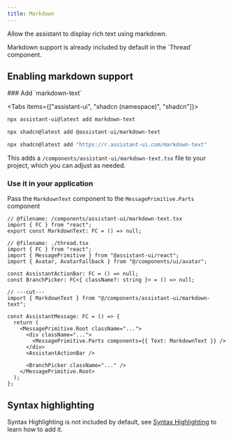 ```yaml
---
title: Markdown
---
```


Allow the assistant to display rich text using markdown.


<Callout>
  Markdown support is already included by default in the `Thread` component.
</Callout>

## Enabling markdown support

<Steps>

<Step>
### Add `markdown-text`

<Tabs items={["assistant-ui", "shadcn (namespace)", "shadcn"]}>
  <Tab>

```sh
npx assistant-ui@latest add markdown-text
```

  </Tab>
  <Tab>

```sh
npx shadcn@latest add @assistant-ui/markdown-text
```

  </Tab>
  <Tab>

```sh
npx shadcn@latest add "https://r.assistant-ui.com/markdown-text"
```

  </Tab>
</Tabs>

This adds a `/components/assistant-ui/markdown-text.tsx` file to your project, which you can adjust as needed.

</Step>

<Step>

### Use it in your application

Pass the `MarkdownText` component to the `MessagePrimitive.Parts` component

```tsx twoslash title="/components/assistant-ui/thread.tsx" {1,11}
// @filename: /components/assistant-ui/markdown-text.tsx
import { FC } from "react";
export const MarkdownText: FC = () => null;

// @filename: ./thread.tsx
import { FC } from "react";
import { MessagePrimitive } from "@assistant-ui/react";
import { Avatar, AvatarFallback } from "@/components/ui/avatar";

const AssistantActionBar: FC = () => null;
const BranchPicker: FC<{ className?: string }> = () => null;

// ---cut---
import { MarkdownText } from "@/components/assistant-ui/markdown-text";

const AssistantMessage: FC = () => {
  return (
    <MessagePrimitive.Root className="...">
      <div className="...">
        <MessagePrimitive.Parts components={{ Text: MarkdownText }} />
      </div>
      <AssistantActionBar />

      <BranchPicker className="..." />
    </MessagePrimitive.Root>
  );
};
```

</Step>

</Steps>

## Syntax highlighting

Syntax Highlighting is not included by default, see [Syntax Highlighting](/docs/ui/SyntaxHighlighting) to learn how to add it.
